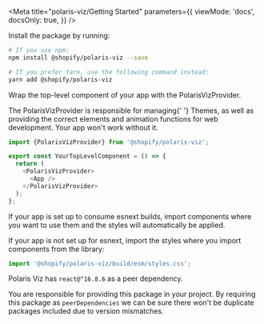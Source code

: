 
<Meta
  title="polaris-viz/Getting Started"
  parameters={{
    viewMode: 'docs',
    docsOnly: true,
  }}
/>

<Title>🏁 Getting Started</Title>

<Title type="h2">Installation</Title>

Install the package by running:

```bash
# If you use npm:
npm install @shopify/polaris-viz --save

# If you prefer Yarn, use the following command instead:
yarn add @shopify/polaris-viz
```

<Title type="h3">Set up PolarisVizProvider</Title>

Wrap the top-level component of your app with the PolarisVizProvider.

<Banner type="Alert">
  The PolarisVizProvider is responsible for managing{' '}
  <LinkTo kind="Shared/Themes/Default Themes">Themes</LinkTo>, as well as
  providing the correct elements and animation functions for web development.
  Your app won't work without it.
</Banner>

```js
import {PolarisVizProvider} from '@shopify/polaris-viz';

export const YourTopLevelComponent = () => {
  return (
    <PolarisVizProvider>
      <App />
    </PolarisVizProvider>
  );
};
```

<Title type="h2">CSS Styles</Title>

If your app is set up to consume esnext builds, import components where you want
to use them and the styles will automatically be applied.

If your app is not set up for esnext, import the styles where you import components from the library:

```js
import '@shopify/polaris-viz/build/esm/styles.css';
```

<Title type="h2">Peer dependencies</Title>

Polaris Viz has `react@^16.8.6` as a peer dependency.

You are responsible for providing this package in your project. By requiring this package as `peerDependencies` we can be sure there won't be duplicate packages included due to version mismatches.
